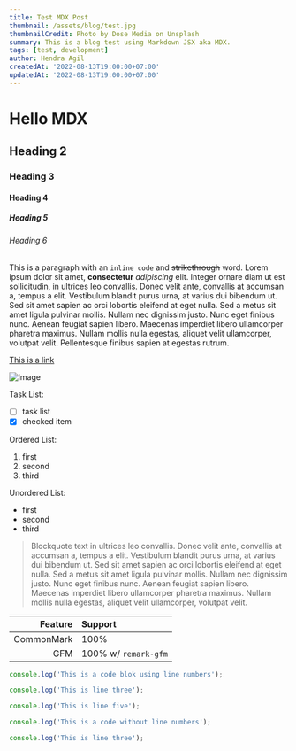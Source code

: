 ```yaml
---
title: Test MDX Post
thumbnail: /assets/blog/test.jpg
thumbnailCredit: Photo by Dose Media on Unsplash
summary: This is a blog test using Markdown JSX aka MDX.
tags: [test, development]
author: Hendra Agil
createdAt: '2022-08-13T19:00:00+07:00'
updatedAt: '2022-08-13T19:00:00+07:00'
---
```


# Hello MDX

## Heading 2

### Heading 3

#### Heading 4

##### Heading 5

###### Heading 6

This is a paragraph with an `inline code` and ~~strikethrough~~ word. Lorem ipsum dolor sit amet, **consectetur** _adipiscing_ elit. Integer ornare diam ut est sollicitudin, in ultrices leo convallis. Donec velit ante, convallis at accumsan a, tempus a elit. Vestibulum blandit purus urna, at varius dui bibendum ut. Sed sit amet sapien ac orci lobortis eleifend at eget nulla. Sed a metus sit amet ligula pulvinar mollis. Nullam nec dignissim justo. Nunc eget finibus nunc. Aenean feugiat sapien libero. Maecenas imperdiet libero ullamcorper pharetra maximus. Nullam mollis nulla egestas, aliquet velit ullamcorper, volutpat velit. Pellentesque finibus sapien at egestas rutrum.

[This is a link](https://hendraaagil.id)

![Image](/assets/blog/test.jpg)

Task List:

- [ ] task list
- [x] checked item

Ordered List:

1. first
2. second
3. third

Unordered List:

- first
- second
- third

> Blockquote text in ultrices leo convallis. Donec velit ante, convallis at accumsan a, tempus a elit. Vestibulum blandit purus urna, at varius dui bibendum ut. Sed sit amet sapien ac orci lobortis eleifend at eget nulla. Sed a metus sit amet ligula pulvinar mollis. Nullam nec dignissim justo. Nunc eget finibus nunc. Aenean feugiat sapien libero. Maecenas imperdiet libero ullamcorper pharetra maximus. Nullam mollis nulla egestas, aliquet velit ullamcorper, volutpat velit.

|    Feature | Support              |
| ---------: | :------------------- |
| CommonMark | 100%                 |
|        GFM | 100% w/ `remark-gfm` |

```js {1,3-4} showLineNumbers
console.log('This is a code blok using line numbers');

console.log('This is line three');

console.log('This is line five');
```

```js
console.log('This is a code without line numbers');

console.log('This is line three');
```
